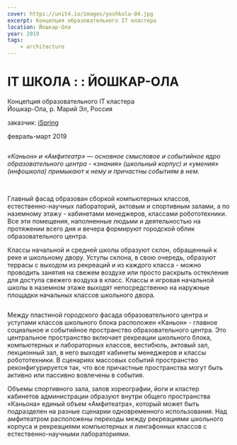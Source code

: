 ```yaml
---
cover: https://unit4.io/images/yoshkola-04.jpg
excerpt: Концепция образовательного IT кластера
location: Йошкар-Ола
year: 2019
tags:
    - architecture
---
```


# IT ШКОЛА : : ЙОШКАР-ОЛА

Концепция образовательного IT кластера<br/>
Йошкар-Ола, р. Марий Эл, Россия

заказчик: <a href="https://www.ispring.ru/" target="_blank">iSpring</a>

февраль-март 2019

<Image src="/images/yoshkola-08.jpg" alt="" />

_«Каньон» и «Амфитеатр» — основное смысловое и событийное ядро образовательного центра - «знания»
(школьный корпус) и «умения» (инфошкола) примыкают к нему и причастны событиям в нем._

<Carousel effect='crossfade'>
	<Image src="/images/yoshkola-01_1.jpg" alt="" />
	<Image src="/images/yoshkola-01_2.jpg" alt="" />
	<Image src="/images/yoshkola-01_3.jpg" alt="" />
	<Image src="/images/yoshkola-01_4.jpg" alt="" />
	<Image src="/images/yoshkola-01_5.jpg" alt="" />
</Carousel>

Главный фасад образован сборкой компьютерных классов, естественно-научных лабораторий,
актовым и спортивным залами, а по наземному этажу - кабинетами менеджеров, классами робототехники.
Все эти помещения, наполненные людьми и деятельностью на протяжении всего дня и вечера формируют
городской облик образовательного центра.

Классы начальной и средней школы образуют склон, обращенный к реке и школьному двору.
Уступы склона, в свою очередь, образуют террасы с выходом из рекреаций и
из каждого класса - можно проводить занятия на свежем воздухе или просто раскрыть остекление
для доступа свежего воздуха в класс. Классы и игровая начальной школы в наземном этаже выходят
непосредственно на наружные площадки начальных классов школьного двора.


<Image src="/images/yoshkola-03.jpg" alt="" />

Между пластиной городского фасада образовательного центра и уступами классов школьного блока
расположен «Каньон» - главное социальное и событийное пространство образовательного центра.
Это центральное пространство включает рекреации школьного блока, компьютерных и лабораторных классов,
вестибюль, актовый зал, лекционный зал, в него выходят кабинеты менеджеров и классы робототехники.
В сценариях массовых событий пространство реконфигурируется так,
что все причастные пространства могут быть активно или пассивно вовлечены в события.

Объемы спортивного зала, залов хореографии, йоги и кластер кабинетов администрации образуют
внутри общего пространства «Каньона» единый объем «Амфитеатра»,
который может быть подразделен на разные сценарии одновременного использования.
Над амфитеатром расположены переходы между рекреациями школьного корпуса и рекреациями компьютерных
и лингафонных классов с естественно-научными лабораториями.


<Image src="/images/yoshkola-04.jpg" alt="" />

